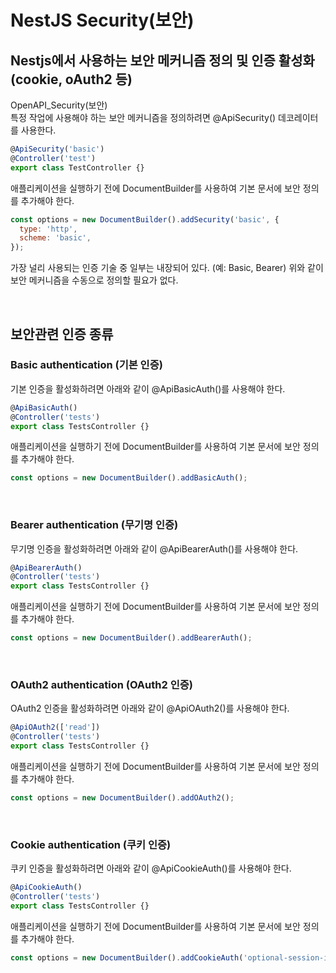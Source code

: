 # NestJS Security(보안)

## Nestjs에서 사용하는 보안 메커니즘 정의 및 인증 활성화(cookie, oAuth2 등)
OpenAPI_Security(보안)  
특정 작업에 사용해야 하는 보안 메커니즘을 정의하려면 @ApiSecurity() 데코레이터를 사용한다.
```js
@ApiSecurity('basic')
@Controller('test')
export class TestController {}
```

애플리케이션을 실행하기 전에 DocumentBuilder를 사용하여 기본 문서에 보안 정의를 추가해야 한다.
```js
const options = new DocumentBuilder().addSecurity('basic', {
  type: 'http',
  scheme: 'basic',
});
```
가장 널리 사용되는 인증 기술 중 일부는 내장되어 있다. (예: Basic, Bearer)
위와 같이 보안 메커니즘을 수동으로 정의할 필요가 없다.

<br />

## 보안관련 인증 종류

### Basic authentication (기본 인증)

기본 인증을 활성화하려면 아래와 같이 @ApiBasicAuth()를 사용해야 한다.
```js
@ApiBasicAuth()
@Controller('tests')
export class TestsController {}
```
애플리케이션을 실행하기 전에 DocumentBuilder를 사용하여 기본 문서에 보안 정의를 추가해야 한다.
```js
const options = new DocumentBuilder().addBasicAuth();
```

<br />

### Bearer authentication (무기명 인증)

무기명 인증을 활성화하려면 아래와 같이 @ApiBearerAuth()를 사용해야 한다.
```js
@ApiBearerAuth()
@Controller('tests')
export class TestsController {}
```
애플리케이션을 실행하기 전에 DocumentBuilder를 사용하여 기본 문서에 보안 정의를 추가해야 한다.
```js
const options = new DocumentBuilder().addBearerAuth();
```

<br />

### OAuth2 authentication (OAuth2 인증)

OAuth2 인증을 활성화하려면 아래와 같이 @ApiOAuth2()를 사용해야 한다.
```js
@ApiOAuth2(['read'])
@Controller('tests')
export class TestsController {}
```
애플리케이션을 실행하기 전에 DocumentBuilder를 사용하여 기본 문서에 보안 정의를 추가해야 한다.
```js
const options = new DocumentBuilder().addOAuth2();
```

<br />

### Cookie authentication (쿠키 인증)

쿠키 인증을 활성화하려면 아래와 같이 @ApiCookieAuth()를 사용해야 한다.
```js
@ApiCookieAuth()
@Controller('tests')
export class TestsController {}
```
애플리케이션을 실행하기 전에 DocumentBuilder를 사용하여 기본 문서에 보안 정의를 추가해야 한다.
```js
const options = new DocumentBuilder().addCookieAuth('optional-session-id');
```